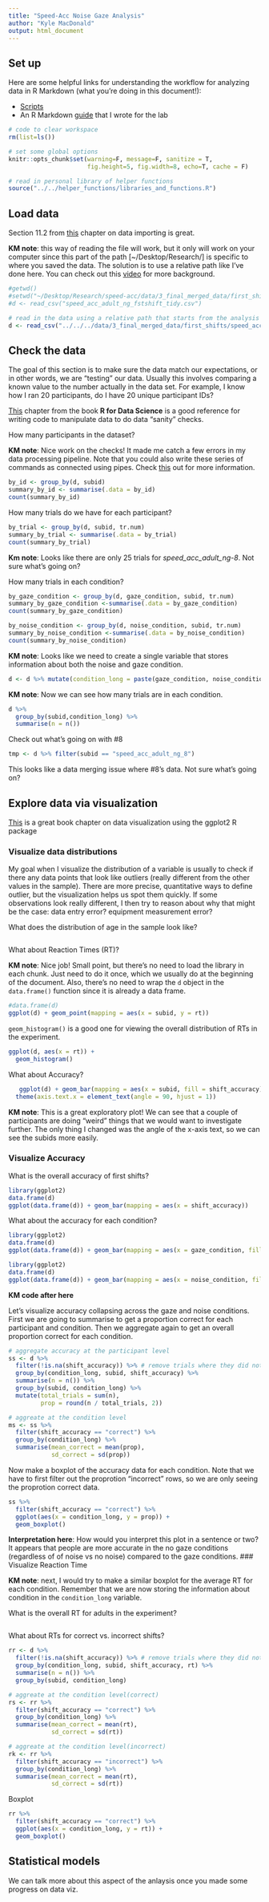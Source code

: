 ```yaml
---
title: "Speed-Acc Noise Gaze Analysis"
author: "Kyle MacDonald"
output: html_document
---
```


## Set up 

Here are some helpful links for understanding the workflow for analyzing data in R Markdown (what you're doing in this document!):

 * [Scripts](http://r4ds.had.co.nz/workflow-scripts.html)
 * An R Markdown [guide](https://docs.google.com/document/d/1ajv1VJqEheVws93tnzH-K7145vBKtwD3Az5pg3faRdw/edit?usp=sharing) that I wrote for the lab
 
```r
# code to clear workspace
rm(list=ls()) 

# set some global options
knitr::opts_chunk$set(warning=F, message=F, sanitize = T, 
                      fig.height=5, fig.width=8, echo=T, cache = F)

# read in personal library of helper functions
source("../../helper_functions/libraries_and_functions.R")
```

## Load data

Section 11.2 from [this](http://r4ds.had.co.nz/data-import.html) chapter on data importing is great.

**KM note**: this way of reading the file will work, but it only will work on your computer since this part of the path [~/Desktop/Research/] is specific to where you saved the data. The solution is to use a relative path like I've done here. You can check out this [video](https://www.youtube.com/watch?v=fe6GA200dks) for more background.

```r
#getwd()
#setwd("~/Desktop/Research/speed-acc/data/3_final_merged_data/first_shifts")
#d <- read_csv("speed_acc_adult_ng_fstshift_tidy.csv")

# read in the data using a relative path that starts from the analysis file directory
d <- read_csv("../../../data/3_final_merged_data/first_shifts/speed_acc_adult_ng_fstshift_tidy.csv")

```

## Check the data

The goal of this section is to make sure the data match our expectations, or in other words, we are "testing" our data. Usually this involves comparing a known value to the number actually in the data set. For example, I know how I ran 20 participants, do I have 20 unique participant IDs?

[This](http://r4ds.had.co.nz/transform.html) chapter from the book **R for Data Science** is a good reference for writing code to manipulate data to do data "sanity" checks.

How many participants in the dataset?  

**KM note**: Nice work on the checks! It made me catch a few errors in my data processing pipeline. Note that you could also write these series of commands as connected using pipes. Check [this](http://r4ds.had.co.nz/pipes.html) out for more information.

```r
by_id <- group_by(d, subid)
summary_by_id <- summarise(.data = by_id)
count(summary_by_id)

```

How many trials do we have for each participant?

```r
by_trial <- group_by(d, subid, tr.num)
summary_by_trial <- summarise(.data = by_trial)
count(summary_by_trial)
```

**Km note**: Looks like there are only 25 trials for *speed_acc_adult_ng-8*. Not sure what's going on? 

How many trials in each condition? 

```r
by_gaze_condition <- group_by(d, gaze_condition, subid, tr.num)
summary_by_gaze_condition <-summarise(.data = by_gaze_condition)
count(summary_by_gaze_condition)

by_noise_condition <- group_by(d, noise_condition, subid, tr.num)
summary_by_noise_condition <-summarise(.data = by_noise_condition)
count(summary_by_noise_condition)
```


**KM note**: Looks like we need to create a single variable that stores information about both the noise and gaze condition. 

```r
d <- d %>% mutate(condition_long = paste(gaze_condition, noise_condition, sep = "_"))
```

**KM note**: Now we can see how many trials are in each condition.

```r
d %>% 
  group_by(subid,condition_long) %>% 
  summarise(n = n())  


```

Check out what's going on with #8

```r
tmp <- d %>% filter(subid == "speed_acc_adult_ng_8")
```

This looks like a data merging issue where #8's data. Not sure what's going on?


## Explore data via visualization

[This](http://r4ds.had.co.nz/data-visualisation.html) is a great book chapter on data visualization using the ggplot2 R package

### Visualize data distributions

My goal when I visualize the distribution of a variable is usually to check if there any data points that look like outliers (really different from the other values in the sample). There are more precise, quantitative ways to define outlier, but the visualization helps us spot them quickly. If some observations look really different, I then try to reason about why that might be the case: data entry error? equipment measurement error? 

What does the distribution of age in the sample look like? 

```r

```

What about Reaction Times (RT)?

**KM note**: Nice job! Small point, but there's no need to load the library in each chunk. Just need to do it once, which we usually do at the beginning of the document. Also, there's no need to wrap the `d` object in the `data.frame()` function since it is already a data frame.

```r
#data.frame(d)
ggplot(d) + geom_point(mapping = aes(x = subid, y = rt))
```

`geom_histogram()` is a good one for viewing the overall distribution of RTs in the experiment.

```r
ggplot(d, aes(x = rt)) +
  geom_histogram()
```

What about Accuracy? 

```r
   ggplot(d) + geom_bar(mapping = aes(x = subid, fill = shift_accuracy)) +
  theme(axis.text.x = element_text(angle = 90, hjust = 1))


```

**KM note**: This is a great exploratory plot! We can see that a couple of participants are doing "weird" things that we would want to investigate further. The only thing I changed was the angle of the x-axis text, so we can see the subids more easily. 

### Visualize Accuracy

What is the overall accuracy of first shifts?

```r
library(ggplot2)
data.frame(d)
ggplot(data.frame(d)) + geom_bar(mapping = aes(x = shift_accuracy))
```

What about the accuracy for each condition?

```r
library(ggplot2)
data.frame(d)
ggplot(data.frame(d)) + geom_bar(mapping = aes(x = gaze_condition, fill = shift_accuracy))

library(ggplot2)
data.frame(d)
ggplot(data.frame(d)) + geom_bar(mapping = aes(x = noise_condition, fill = shift_accuracy))
```

**KM code after here**

Let's visualize accuracy collapsing across the gaze and noise conditions. First we are going to summarise to get a proportion correct for each participant and condition. Then we aggregate again to get an overall proportion correct for each condition. 

```r
# aggregate accuracy at the participant level
ss <- d %>% 
  filter(!is.na(shift_accuracy)) %>% # remove trials where they did not shift
  group_by(condition_long, subid, shift_accuracy) %>% 
  summarise(n = n()) %>% 
  group_by(subid, condition_long) %>% 
  mutate(total_trials = sum(n),
         prop = round(n / total_trials, 2)) 

# aggreate at the condition level
ms <- ss %>% 
  filter(shift_accuracy == "correct") %>% 
  group_by(condition_long) %>% 
  summarise(mean_correct = mean(prop),
            sd_correct = sd(prop))
```

Now make a boxplot of the accuracy data for each condition. Note that we have to first filter out the proprotion "incorrect" rows, so we are only seeing the proprotion correct data.

```r
ss %>% 
  filter(shift_accuracy == "correct") %>% 
  ggplot(aes(x = condition_long, y = prop)) +
  geom_boxplot()
```

**Interpretation here**: How would you interpret this plot in a sentence or two?
It appears that people are more accurate in the no gaze conditions (regardless of of noise vs no noise) compared to the gaze conditions. 
### Visualize Reaction Time

**KM note**: next, I would try to make a similar boxplot for the average RT for each condition. Remember that we are now storing the information about condition in the `condition_long` variable.

What is the overall RT for adults in the experiment? 

```r

```

What about RTs for correct vs. incorrect shifts?

```r
rr <- d %>% 
  filter(!is.na(shift_accuracy)) %>% # remove trials where they did not shift
  group_by(condition_long, subid, shift_accuracy, rt) %>% 
  summarise(n = n()) %>% 
  group_by(subid, condition_long)

# aggreate at the condition level(correct)
rs <- rr %>% 
  filter(shift_accuracy == "correct") %>% 
  group_by(condition_long) %>% 
  summarise(mean_correct = mean(rt),
            sd_correct = sd(rt))

# aggreate at the condition level(incorrect)
rk <- rr %>% 
  filter(shift_accuracy == "incorrect") %>% 
  group_by(condition_long) %>% 
  summarise(mean_correct = mean(rt),
            sd_correct = sd(rt))
```

Boxplot

```r
rr %>% 
  filter(shift_accuracy == "correct") %>% 
  ggplot(aes(x = condition_long, y = rt)) +
  geom_boxplot()
```

## Statistical models

We can talk more about this aspect of the anlaysis once you made some progress on data viz. 


